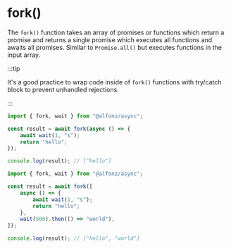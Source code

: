 
# fork()

The `fork()` function takes an array of promises or functions which return a
promise and returns a single promise which executes all functions and awaits all
promises. Similar to `Promise.all()` but executes functions in the input array.

:::tip

It's a good practice to wrap code inside of `fork()` functions with try/catch
block to prevent unhandled rejections.

:::

<Tabs>
  <TabItem value="fn" label="Function argument" default>

```ts
import { fork, wait } from "@alfonz/async";

const result = await fork(async () => {
	await wait(1, "s");
	return "hello";
});

console.log(result); // ["hello"]
```

  </TabItem>
  <TabItem value="array" label="Array argument">

```ts
import { fork, wait } from "@alfonz/async";

const result = await fork([
	async () => {
		await wait(1, "s");
		return "hello";
	},
	wait(500).then(() => "world"),
]);

console.log(result); // ["hello", "world"]
```

  </TabItem>
</Tabs>
